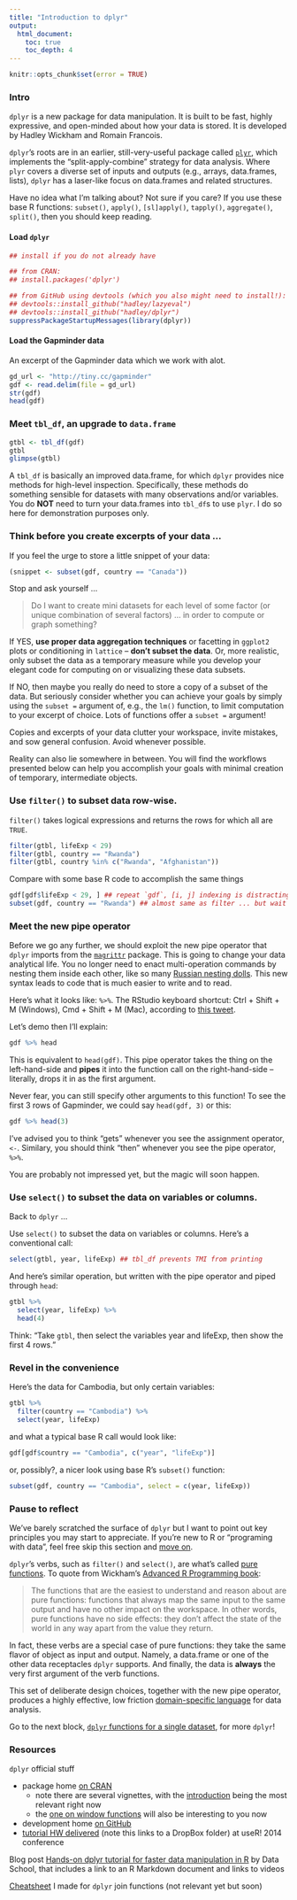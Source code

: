 ```yaml
---
title: "Introduction to dplyr"
output:
  html_document:
    toc: true
    toc_depth: 4
---
```


```r
knitr::opts_chunk$set(error = TRUE)
```

### Intro

`dplyr` is a new package for data manipulation. It is built to be fast, highly expressive, and open-minded about how your data is stored. It is developed by Hadley Wickham and Romain Francois.

`dplyr`'s roots are in an earlier, still-very-useful package called [`plyr`](http://plyr.had.co.nz), which implements the "split-apply-combine" strategy for data analysis. Where `plyr` covers a diverse set of inputs and outputs (e.g., arrays, data.frames, lists), `dplyr` has a laser-like focus on data.frames and related structures.

Have no idea what I'm talking about? Not sure if you care? If you use these base R functions: `subset()`, `apply()`, `[sl]apply()`, `tapply()`, `aggregate()`, `split()`, then you should keep reading.

#### Load `dplyr`

```r
## install if you do not already have

## from CRAN:
## install.packages('dplyr')

## from GitHub using devtools (which you also might need to install!):
## devtools::install_github("hadley/lazyeval")
## devtools::install_github("hadley/dplyr")
suppressPackageStartupMessages(library(dplyr))
```

#### Load the Gapminder data

An excerpt of the Gapminder data which we work with alot.

```r
gd_url <- "http://tiny.cc/gapminder"
gdf <- read.delim(file = gd_url)
str(gdf)
head(gdf)
```

### Meet `tbl_df`, an upgrade to `data.frame`

```r
gtbl <- tbl_df(gdf)
gtbl
glimpse(gtbl)
```

A `tbl_df` is basically an improved data.frame, for which `dplyr` provides nice methods for high-level inspection. Specifically, these methods do something sensible for datasets with many observations and/or variables. You do __NOT__ need to turn your data.frames into `tbl_df`s to use `plyr`. I do so here for demonstration purposes only.

### Think before you create excerpts of your data ...

If you feel the urge to store a little snippet of your data:

```r
(snippet <- subset(gdf, country == "Canada"))
```

Stop and ask yourself ...

> Do I want to create mini datasets for each level of some factor (or unique combination of several factors) ... in order to compute or graph something?  

If YES, __use proper data aggregation techniques__ or facetting in `ggplot2` plots or conditioning in `lattice` -- __don’t subset the data__. Or, more realistic, only subset the data as a temporary measure while you develop your elegant code for computing on or visualizing these data subsets.

If NO, then maybe you really do need to store a copy of a subset of the data. But seriously consider whether you can achieve your goals by simply using the `subset =` argument of, e.g., the `lm()` function, to limit computation to your excerpt of choice. Lots of functions offer a `subset =` argument!

Copies and excerpts of your data clutter your workspace, invite mistakes, and sow general confusion. Avoid whenever possible.

Reality can also lie somewhere in between. You will find the workflows presented below can help you accomplish your goals with minimal creation of temporary, intermediate objects.

### Use `filter()` to subset data row-wise.

`filter()` takes logical expressions and returns the rows for which all are `TRUE`.

```r
filter(gtbl, lifeExp < 29)
filter(gtbl, country == "Rwanda")
filter(gtbl, country %in% c("Rwanda", "Afghanistan"))
```

Compare with some base R code to accomplish the same things
```r
gdf[gdf$lifeExp < 29, ] ## repeat `gdf`, [i, j] indexing is distracting
subset(gdf, country == "Rwanda") ## almost same as filter ... but wait ...
```

### Meet the new pipe operator

Before we go any further, we should exploit the new pipe operator that `dplyr` imports from the [`magrittr`](https://github.com/smbache/magrittr) package. This is going to change your data analytical life. You no longer need to enact multi-operation commands by nesting them inside each other, like so many [Russian nesting dolls](http://blogue.us/wp-content/uploads/2009/07/Unknown-21.jpeg). This new syntax leads to code that is much easier to write and to read.

Here's what it looks like: `%>%`. The RStudio keyboard shortcut: Ctrl + Shift + M (Windows), Cmd + Shift + M (Mac), according to [this tweet](https://twitter.com/rstudiotips/status/514094879316525058).

<!-- alt-shift-. works for me but I'm not running bleeding edge RStudio -->

Let's demo then I'll explain:

```r
gdf %>% head
```

This is equivalent to `head(gdf)`. This pipe operator takes the thing on the left-hand-side and __pipes__ it into the function call on the right-hand-side -- literally, drops it in as the first argument.

Never fear, you can still specify other arguments to this function! To see the first 3 rows of Gapminder, we could say `head(gdf, 3)` or this:

```r
gdf %>% head(3)
```

I've advised you to think "gets" whenever you see the assignment operator, `<-`. Similary, you should think "then" whenever you see the pipe operator, `%>%`.

You are probably not impressed yet, but the magic will soon happen.

### Use `select()` to subset the data on variables or columns.

Back to `dplyr` ...

Use `select()` to subset the data on variables or columns. Here's a conventional call:

```r
select(gtbl, year, lifeExp) ## tbl_df prevents TMI from printing
```

And here's similar operation, but written with the pipe operator and piped through `head`:
```r
gtbl %>%
  select(year, lifeExp) %>%
  head(4)
```

Think: "Take `gtbl`, then select the variables year and lifeExp, then show the first 4 rows."

### Revel in the convenience

Here's the data for Cambodia, but only certain variables:

```r
gtbl %>%
  filter(country == "Cambodia") %>%
  select(year, lifeExp)
```

and what a typical base R call would look like:

```r
gdf[gdf$country == "Cambodia", c("year", "lifeExp")]
```

or, possibly?, a nicer look using base R's `subset()` function:

```r
subset(gdf, country == "Cambodia", select = c(year, lifeExp))
```

### Pause to reflect

We've barely scratched the surface of `dplyr` but I want to point out key principles you may start to appreciate. If you're new to R or "programing with data", feel free skip this section and [move on](block010_dplyr-end-single-table.html).

`dplyr`'s verbs, such as `filter()` and `select()`, are what's called [pure functions](http://en.wikipedia.org/wiki/Pure_function). To quote from Wickham's [Advanced R Programming book](http://adv-r.had.co.nz/Functions.html):

> The functions that are the easiest to understand and reason about are pure functions: functions that always map the same input to the same output and have no other impact on the workspace. In other words, pure functions have no side effects: they don’t affect the state of the world in any way apart from the value they return.

In fact, these verbs are a special case of pure functions: they take the same flavor of object as input and output. Namely, a data.frame or one of the other data receptacles `dplyr` supports. And finally, the data is __always__ the very first argument of the verb functions.

This set of deliberate design choices, together with the new pipe operator, produces a highly effective, low friction [domain-specific language](http://adv-r.had.co.nz/dsl.html) for data analysis.

Go to the next block, [`dplyr` functions for a single dataset](block010_dplyr-end-single-table.html), for more `dplyr`!

### Resources

`dplyr` official stuff

  * package home [on CRAN](http://cran.r-project.org/web/packages/dplyr/index.html)
    - note there are several vignettes, with the [introduction](http://cran.r-project.org/web/packages/dplyr/vignettes/introduction.html) being the most relevant right now
    - the [one on window functions](http://cran.rstudio.com/web/packages/dplyr/vignettes/window-functions.html) will also be interesting to you now
  * development home [on GitHub](https://github.com/hadley/dplyr)
  * [tutorial HW delivered](https://www.dropbox.com/sh/i8qnluwmuieicxc/AAAgt9tIKoIm7WZKIyK25lh6a) (note this links to a DropBox folder) at useR! 2014 conference

Blog post [Hands-on dplyr tutorial for faster data manipulation in R](http://www.dataschool.io/dplyr-tutorial-for-faster-data-manipulation-in-r/) by Data School, that includes a link to an R Markdown document and links to videos

[Cheatsheet](http://stat545-ubc.github.io/bit001_dplyr-cheatsheet.html) I made for `dplyr` join functions (not relevant yet but soon)